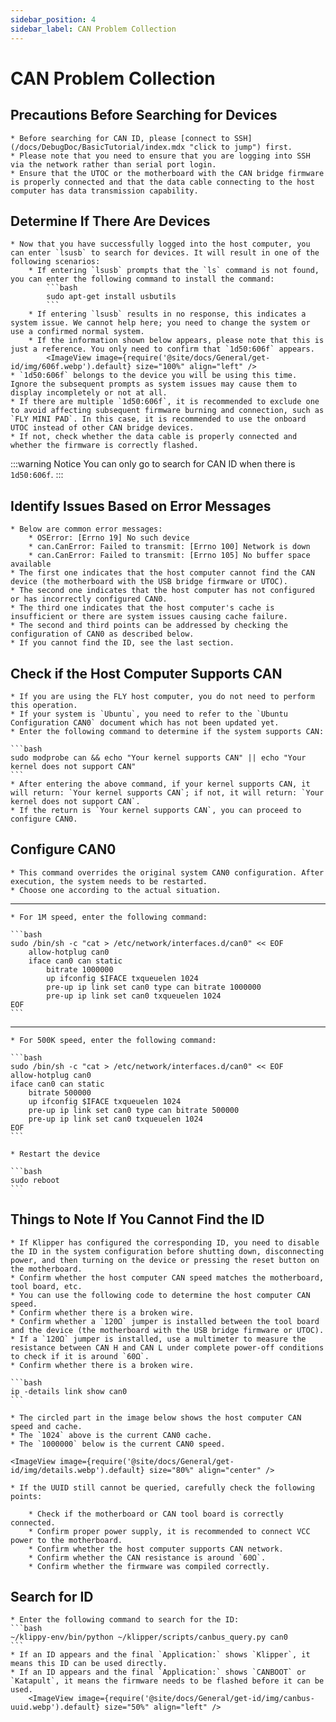 ```yaml
---
sidebar_position: 4
sidebar_label: CAN Problem Collection
---
```



# CAN Problem Collection

## Precautions Before Searching for Devices

    * Before searching for CAN ID, please [connect to SSH](/docs/DebugDoc/BasicTutorial/index.mdx "click to jump") first.
    * Please note that you need to ensure that you are logging into SSH via the network rather than serial port login.
    * Ensure that the UTOC or the motherboard with the CAN bridge firmware is properly connected and that the data cable connecting to the host computer has data transmission capability.

## Determine If There Are Devices

    * Now that you have successfully logged into the host computer, you can enter `lsusb` to search for devices. It will result in one of the following scenarios:
        * If entering `lsusb` prompts that the `ls` command is not found, you can enter the following command to install the command:
            ```bash
            sudo apt-get install usbutils
            ```
        * If entering `lsusb` results in no response, this indicates a system issue. We cannot help here; you need to change the system or use a confirmed normal system.
        * If the information shown below appears, please note that this is just a reference. You only need to confirm that `1d50:606f` appears.
            <ImageView image={require('@site/docs/General/get-id/img/606f.webp').default} size="100%" align="left" />
    * `1d50:606f` belongs to the device you will be using this time. Ignore the subsequent prompts as system issues may cause them to display incompletely or not at all.
    * If there are multiple `1d50:606f`, it is recommended to exclude one to avoid affecting subsequent firmware burning and connection, such as `FLY MINI PAD`. In this case, it is recommended to use the onboard UTOC instead of other CAN bridge devices.
    * If not, check whether the data cable is properly connected and whether the firmware is correctly flashed.

:::warning Notice
You can only go to search for CAN ID when there is `1d50:606f`.
:::

## Identify Issues Based on Error Messages

    * Below are common error messages:
        * OSError: [Errno 19] No such device
        * can.CanError: Failed to transmit: [Errno 100] Network is down
        * can.CanError: Failed to transmit: [Errno 105] No buffer space available
    * The first one indicates that the host computer cannot find the CAN device (the motherboard with the USB bridge firmware or UTOC).
    * The second one indicates that the host computer has not configured or has incorrectly configured CAN0.
    * The third one indicates that the host computer's cache is insufficient or there are system issues causing cache failure.
    * The second and third points can be addressed by checking the configuration of CAN0 as described below.
    * If you cannot find the ID, see the last section.

## Check if the Host Computer Supports CAN

    * If you are using the FLY host computer, you do not need to perform this operation.
    * If your system is `Ubuntu`, you need to refer to the `Ubuntu Configuration CAN0` document which has not been updated yet.
    * Enter the following command to determine if the system supports CAN:

    ```bash
    sudo modprobe can && echo "Your kernel supports CAN" || echo "Your kernel does not support CAN"
    ```
    * After entering the above command, if your kernel supports CAN, it will return: `Your kernel supports CAN`; if not, it will return: `Your kernel does not support CAN`.
    * If the return is `Your kernel supports CAN`, you can proceed to configure CAN0.

## Configure CAN0

    * This command overrides the original system CAN0 configuration. After execution, the system needs to be restarted.
    * Choose one according to the actual situation.
----
    * For 1M speed, enter the following command:

    ```bash
    sudo /bin/sh -c "cat > /etc/network/interfaces.d/can0" << EOF
        allow-hotplug can0
        iface can0 can static
            bitrate 1000000
            up ifconfig $IFACE txqueuelen 1024
            pre-up ip link set can0 type can bitrate 1000000
            pre-up ip link set can0 txqueuelen 1024
    EOF
    ```
----
    * For 500K speed, enter the following command:

    ```bash
    sudo /bin/sh -c "cat > /etc/network/interfaces.d/can0" << EOF
    allow-hotplug can0
    iface can0 can static
        bitrate 500000
        up ifconfig $IFACE txqueuelen 1024
        pre-up ip link set can0 type can bitrate 500000
        pre-up ip link set can0 txqueuelen 1024
    EOF
    ```

    * Restart the device

    ```bash
    sudo reboot
    ```

## Things to Note If You Cannot Find the ID

    * If Klipper has configured the corresponding ID, you need to disable the ID in the system configuration before shutting down, disconnecting power, and then turning on the device or pressing the reset button on the motherboard.
    * Confirm whether the host computer CAN speed matches the motherboard, tool board, etc.
    * You can use the following code to determine the host computer CAN speed.
    * Confirm whether there is a broken wire.
    * Confirm whether a `120Ω` jumper is installed between the tool board and the device (the motherboard with the USB bridge firmware or UTOC).
    * If a `120Ω` jumper is installed, use a multimeter to measure the resistance between CAN H and CAN L under complete power-off conditions to check if it is around `60Ω`.
    * Confirm whether there is a broken wire.

    ```bash
    ip -details link show can0
    ```
    
    * The circled part in the image below shows the host computer CAN speed and cache.
    * The `1024` above is the current CAN0 cache.
    * The `1000000` below is the current CAN0 speed.

    <ImageView image={require('@site/docs/General/get-id/img/details.webp').default} size="80%" align="center" />

    * If the UUID still cannot be queried, carefully check the following points:

        * Check if the motherboard or CAN tool board is correctly connected.
        * Confirm proper power supply, it is recommended to connect VCC power to the motherboard.
        * Confirm whether the host computer supports CAN network.
        * Confirm whether the CAN resistance is around `60Ω`.
        * Confirm whether the firmware was compiled correctly.

## Search for ID

    * Enter the following command to search for the ID:
    ```bash
    ~/klippy-env/bin/python ~/klipper/scripts/canbus_query.py can0
    ```
    * If an ID appears and the final `Application:` shows `Klipper`, it means this ID can be used directly.
    * If an ID appears and the final `Application:` shows `CANBOOT` or `Katapult`, it means the firmware needs to be flashed before it can be used.
        <ImageView image={require('@site/docs/General/get-id/img/canbus-uuid.webp').default} size="50%" align="left" />